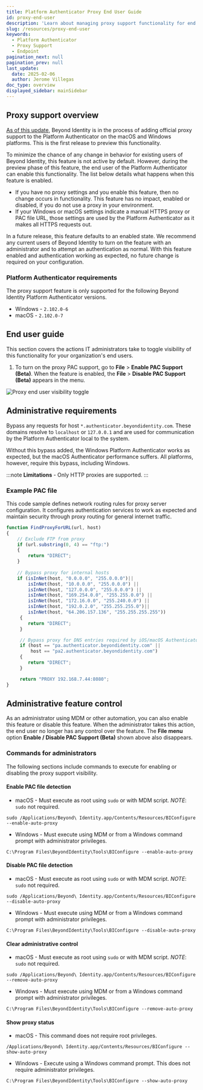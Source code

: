 ```yaml
---
title: Platform Authenticator Proxy End User Guide
id: proxy-end-user
description: 'Learn about managing proxy support functionality for end users.'
slug: /resources/proxy-end-user
keywords:
  - Platform Authenticator
  - Proxy Support
  - Endpoint
pagination_next: null
pagination_prev: null
last_update:
  date: 2025-02-06
  author: Jerome Villegas
doc_type: overview
displayed_sidebar: mainSidebar
---
```


## Proxy support overview

[As of this update](/docs/release-notes/release-notes-changelog#february-6th-2025), Beyond Identity is in the process of adding official proxy support to the Platform Authenticator on the macOS and Windows platforms. This is the first release to preview this functionality.   

To minimize the chance of any change in behavior for existing users of Beyond Identity, this feature is not active by default. However, during the preview phase of this feature, the end user of the Platform Authenticator can enable this functionality.  The list below details what happens when this feature is enabled.

- If you have no proxy settings and you enable this feature, then no change occurs in functionality.  This feature has no impact, enabled or disabled, if you do not use a proxy in your environment.
- If your Windows or macOS settings indicate a manual HTTPS proxy or PAC file URL, those settings are used by the Platform Authenticator as it makes all HTTPS requests out.

In a future release, this feature defaults to an enabled state.  We recommend any current users of Beyond Identity to turn on the feature with an administrator and to attempt an authentication as normal. With this feature enabled and authentication working as expected, no future change is required on your configuration.

### Platform Authenticator requirements

The proxy support feature is only supported for the following Beyond Identity Platform Authenticator versions.

- Windows - `2.102.0-6`
- macOS - `2.102.0-7`

## End user guide

This section covers the actions IT administrators take to toggle visibility of this functionality for your organization's end users.

1. To turn on the proxy PAC support, go to **File** > **Enable PAC Support (Beta)**.  When the feature is enabled, the **File** > **Disable PAC Support (Beta)** appears in the menu.

![Proxy end user visibility toggle](../images/pa-proxy.png)

## Administrative requirements

Bypass any requests for host `*.authenticator.beyondidentity.com`. These domains resolve to `localhost` or `127.0.0.1` and are used for communication by the Platform Authenticator local to the system.

Without this bypass added, the Windows Platform Authenticator works as expected, but the macOS Authenticator performance suffers. All platforms, however, require this bypass, including Windows.

:::note
**Limitations** - Only HTTP proxies are supported.
:::

### Example PAC file

This code sample defines network routing rules for proxy server configuration. It configures authentication services to work as expected and maintain security through proxy routing for general internet traffic.

```javascript
function FindProxyForURL(url, host)
{
    // Exclude FTP from proxy
    if (url.substring(0, 4) == "ftp:")
    {
        return "DIRECT";
    }
     
    // Bypass proxy for internal hosts
    if (isInNet(host, "0.0.0.0", "255.0.0.0")||
        isInNet(host, "10.0.0.0", "255.0.0.0") ||
        isInNet(host, "127.0.0.0", "255.0.0.0") ||
        isInNet(host, "169.254.0.0", "255.255.0.0") ||
        isInNet(host, "172.16.0.0", "255.240.0.0") ||
        isInNet(host, "192.0.2.0", "255.255.255.0")||
        isInNet(host, "64.206.157.136", "255.255.255.255"))
     {
        return "DIRECT";
     }

     // Bypass proxy for DNS entries required by iOS/macOS Authenticators
     if (host == "pa.authenticator.beyondidentity.com" ||
         host == "pa2.authenticator.beyondidentity.com")
     {
        return "DIRECT";
     }

     return "PROXY 192.168.7.44:8080";
}
```

## Administrative feature control

As an administrator using MDM or other automation, you can also enable this feature or disable this feature.  When the administrator takes this action, the end user no longer has any control over the feature.  The **File menu** option **Enable / Disable PAC Support (Beta)** shown above also disappears.

### Commands for administrators

The following sections include commands to execute for enabling or disabling the proxy support visibility.

#### Enable PAC file detection

- macOS - Must execute as root using `sudo` or with MDM script. *NOTE*: `sudo` not required.

```
sudo /Applications/Beyond\ Identity.app/Contents/Resources/BIConfigure --enable-auto-proxy
```

- Windows - Must execute using MDM or from a Windows command prompt with administrator privileges.

```
C:\Program Files\BeyondIdentity\Tools\BIConfigure --enable-auto-proxy
```

#### Disable PAC file detection

- macOS - Must execute as root using `sudo` or with MDM script. *NOTE*: `sudo` not required.

```
sudo /Applications/Beyond\ Identity.app/Contents/Resources/BIConfigure --disable-auto-proxy
```

- Windows - Must execute using MDM or from a Windows command prompt with administrator privileges.

```
C:\Program Files\BeyondIdentity\Tools\BIConfigure --disable-auto-proxy
```

#### Clear administrative control

- macOS - Must execute as root using `sudo` or with MDM script. *NOTE*: `sudo` not required.

```
sudo /Applications/Beyond\ Identity.app/Contents/Resources/BIConfigure --remove-auto-proxy
```

- Windows - Must execute using MDM or from a Windows command prompt with administrator privileges.

```
C:\Program Files\BeyondIdentity\Tools\BIConfigure --remove-auto-proxy
```

#### Show proxy status

- macOS - This command does not require root privileges.

```
/Applications/Beyond\ Identity.app/Contents/Resources/BIConfigure --show-auto-proxy
```

- Windows - Execute using a Windows command prompt. This does not require administrator privileges.

```
C:\Program Files\BeyondIdentity\Tools\BIConfigure --show-auto-proxy
```